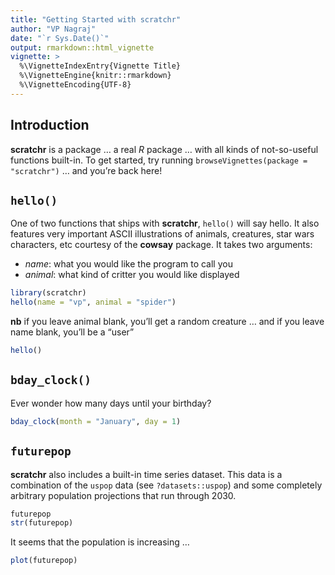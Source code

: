 ```yaml
---
title: "Getting Started with scratchr"
author: "VP Nagraj"
date: "`r Sys.Date()`"
output: rmarkdown::html_vignette
vignette: >
  %\VignetteIndexEntry{Vignette Title}
  %\VignetteEngine{knitr::rmarkdown}
  %\VignetteEncoding{UTF-8}
---
```

## Introduction

**scratchr** is a package ... a real *R* package ... with all kinds of not-so-useful functions built-in. To get started, try running `browseVignettes(package = "scratchr")` 
... and you're back here!

## `hello()`

One of two functions that ships with **scratchr**, `hello()` will say hello. It also features very important ASCII illustrations of animals, creatures, star wars characters, etc courtesy of the **cowsay** package. It takes two arguments: 

- *name*: what you would like the program to call you
- *animal*: what kind of critter you would like displayed

```r
library(scratchr)
hello(name = "vp", animal = "spider")
```

**nb** if you leave animal blank, you'll get a random creature ... and if you leave name blank, you'll be a "user"

```r
hello()
```

## `bday_clock()`

Ever wonder how many days until your birthday?

```r
bday_clock(month = "January", day = 1)
```

## `futurepop`

**scratchr** also includes a built-in time series dataset. This data is a combination of the `uspop` data (see `?datasets::uspop`) and some completely arbitrary population projections that run through 2030.

```r
futurepop
str(futurepop)
```

It seems that the population is increasing ...

```r
plot(futurepop)
```


